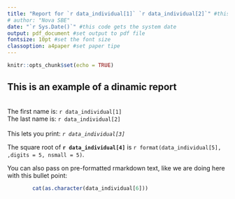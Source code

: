 ```yaml
---
title: "Report for `r data_individual[1]` `r data_individual[2]`" #this will print the title with each individual's name
# author: "Nova SBE"
date: "`r Sys.Date()`" #this code gets the system date
output: pdf_document #set output to pdf file
fontsize: 10pt #set the font size
classoption: a4paper #set paper tipe
---
```


```r
knitr::opts_chunk$set(echo = TRUE)
```

## This is an example of a dinamic report
\
The first name is:    `r data_individual[1]` \
The last name is:     `r data_individual[2]`\
\
This lets you print: *`r data_individual[3]`*

The square root of **`r data_individual[4]`** is `r format(data_individual[5], ,digits = 5, nsmall = 5)`.

You can also pass on pre-formatted rmarkdown text, like we are doing here with this bullet point:

```r
        cat(as.character(data_individual[6]))
```
<!-- the asis will output the text excatly as it is, so that you get the formatting, it doesn't work with latex code --> 

